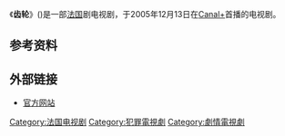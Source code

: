 {{multiple issues|
{{expand|time=2015-10-08T05:37:28+00:00}}
{{unreferenced|time=2015-10-08T05:37:28+00:00}}
}}
{{Infobox television
| show_name            = 齿轮
| original_name        = {{lang|fr|Engrenages}}
| image                = Engrenages.png
| caption              = 
| show_name_2          = 
| genre                = 
| format               = 电视连续剧
| creator              = 愛麗珊德拉·德克勒 <br /> 盖·帕特里克·塞恩德里陳
| developer            = 
| writer               = 
| director             = 
| creative_director    = 
| presenter            = 
| starring             = {{link-en|卡洛琳·普鲁斯特|Caroline Proust}}<br />{{link-en|格雷戈里·菲图司|Grégory Fitoussi}}<br />{{link-fr|菲利普·杜克洛斯|Philippe Duclos}}<br />{{link-fr|弗雷德·比安科尼|Fred Bianconi}}<br />{{link-fr|蒂埃里·高達|Fred Bianconi}}<br />{{link-en|奥黛丽·弗鲁罗|Audrey Fleurot}}
| judges               = 
| voices               = 
| narrated             = 
| theme_music_composer = 
| opentheme            = 
| endtheme             = 
| composer             = 斯特凡纳·茨迪
| country              = {{FRA}}
| language             = [[法语|法语]]
| num_seasons          = 8
| num_episodes         = 86
| list_episodes        = 
| executive_producer   = 
| producer             = 
| editor               = 
| location             = 
| cinematography       = 
| camera               = 
| runtime              = 52分钟
| company              =
| distributor          = 
| channel              = [[Canal+|Canal+]]
| picture_format       = 
| audio_format         = 
| first_run            = 
| first_aired          = {{Start date|2005|12|13}}
| last_aired           = 至今
| preceded_by          = 
| followed_by          = 
| related              = 
| website              = https://web.archive.org/web/20090401044143/http://www.bbc.co.uk/bbcfour/yoursay/spiral.shtml
| website_title        = 官方网站
| production_website   = 
}}
《'''齿轮'''》({{lang-fr|Engrenages}})是一部[[法国|法国]]剧电视剧，于2005年12月13日在[[Canal+|Canal+]]首播的电视剧。

== 参考资料 ==
{{reflist}}

==外部链接==
* [https://web.archive.org/web/20090401044143/http://www.bbc.co.uk/bbcfour/yoursay/spiral.shtml 官方网站] {{fr icon}}

[[Category:法国电视剧|Category:法国电视剧]]
[[Category:犯罪電視劇|Category:犯罪電視劇]]
[[Category:劇情電視劇|Category:劇情電視劇]]